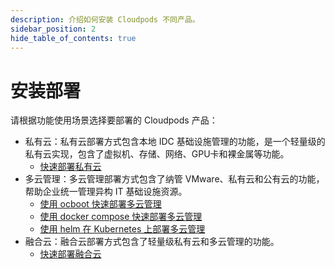 ```yaml
---
description: 介绍如何安装 Cloudpods 不同产品。
sidebar_position: 2
hide_table_of_contents: true
---
```


# 安装部署

请根据功能使用场景选择要部署的 Cloudpods 产品：


- 私有云：私有云部署方式包含本地 IDC 基础设施管理的功能，是一个轻量级的私有云实现，包含了虚拟机、存储、网络、GPU卡和裸金属等功能。
    - [快速部署私有云](./onpremise/quickstart-virt)
- 多云管理：多云管理部署方式包含了纳管 VMware、私有云和公有云的功能，帮助企业统一管理异构 IT 基础设施资源。
    - [使用 ocboot 快速部署多云管理](./cmp/quickstart-ocboot)
    - [使用 docker compose 快速部署多云管理](./cmp/quickstart-docker-compose)
    - [使用 helm 在 Kubernetes 上部署多云管理](./cmp/quickstart-k8s-helm)
- 融合云：融合云部署方式包含了轻量级私有云和多云管理的功能。
    - [快速部署融合云](./full/quickstart-full)


<IndexDocCardList />

